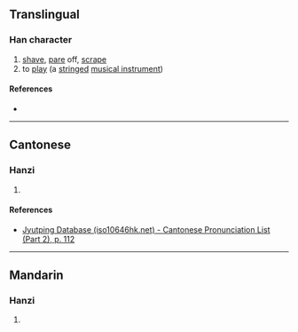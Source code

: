 {{character info}}
==Translingual==

===Han character===
{{Han char|rn=64|rad=手|as=04|sn=7|four=58020|canj=QOLL|ids=⿰扌介}}

# [[shave]], [[pare]] off, [[scrape]]
# to [[play]] (a [[stringed]] [[musical instrument]])

====References====
* {{Han ref|kx=0419.030|dkj=11838|dj=0765.250|hdz=31840.030|uh=6274|ud=25204|bh=CAF6|bd=51958}}

----

==Cantonese==

===Hanzi===
{{yue-hanzi|jyut=[[git3]]|y=git3}}

# {{rfdef|yue|sort=手04}}

====References====
* [http://www.iso10646hk.net/jp/document/download.jsp Jyutping Database (iso10646hk.net) - Cantonese Pronunciation List (Part 2), p. 112]

----

==Mandarin==

===Hanzi===
{{cmn-hanzi|pin=[[jiá]] ([[jia2]]), [[pú]] ([[pu2]])|wg=chia<sup>2</sup>, p'u<sup>2</sup>}}

# {{rfdef|cmn|sort=手04}}